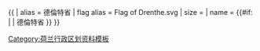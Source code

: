 {{ {{{1<noinclude>|country showdata</noinclude>}}}
| alias = 德倫特省
| flag alias = Flag of Drenthe.svg
| size = {{{size|}}}
| name = {{#if: {{{name|}}} | {{{name|}}} | 德倫特省 }}
}}<noinclude>
[[Category:荷兰行政区划资料模板]]
</noinclude>